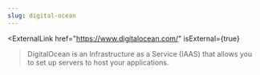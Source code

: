 ```yaml
---
slug: digital-ocean
---
```


<ExternalLink
  href="https://www.digitalocean.com/"
  isExternal={true}
>DigitalOcean</ExternalLink>
is an Infrastructure as a Service (IAAS) that allows you to set up servers to host your applications.
